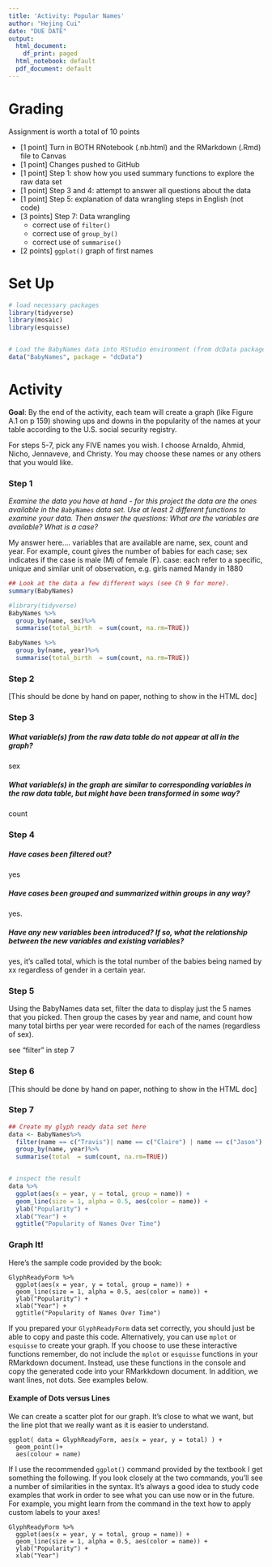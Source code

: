 ```yaml
---
title: 'Activity: Popular Names'
author: "Hejing Cui"
date: "DUE DATE"
output:
  html_document:
    df_print: paged
  html_notebook: default
  pdf_document: default
---
```



# Grading

Assignment is worth a total of 10 points

* [1 point] Turn in BOTH RNotebook (.nb.html) and the RMarkdown (.Rmd) file to Canvas
* [1 point] Changes pushed to GitHub
* [1 point] Step 1: show how you used summary functions to explore the raw data set
* [1 point] Step 3 and 4: attempt to answer all questions about the data
* [1 point] Step 5: explanation of data wrangling steps in English (not code)
* [3 points] Step 7: Data wrangling
    * correct use of `filter()`
    * correct use of `group_by()`
    * correct use of `summarise()`
* [2 points] `ggplot()` graph of first names 



# Set Up

```r
# load necessary packages
library(tidyverse)
library(mosaic)
library(esquisse)


# Load the BabyNames data into RStudio environment (from dcData package)
data("BabyNames", package = "dcData")
```

# Activity

**Goal**: By the end of the activity, each team will create a graph (like Figure A.1 on p 159) showing ups and downs in the popularity of the names at your table according to the U.S. social security registry.  

For steps 5-7, pick any FIVE names you wish. I choose Arnaldo, Ahmid, Nicho, Jennaveve, and Christy. You may choose these names or any others that you would like. 


### Step 1

*Examine the data you have at hand - for this project the data are the ones available in the `BabyNames` data set. Use at least 2 different functions to examine your data. Then answer the questions: What are the variables are available? What is a case?*

My answer here.... 
variables that are available are name, sex, count and year. For example, count gives the number of babies for each case; sex indicates if the case is male (M) of female (F).
case: each refer to a specific, unique and similar unit of observation, e.g. girls named Mandy in 1880

```r
## Look at the data a few different ways (see Ch 9 for more).
summary(BabyNames)

```
```r
#library(tidyverse)
BabyNames %>%
  group_by(name, sex)%>%
  summarise(total_birth  = sum(count, na.rm=TRUE))

```



```r
BabyNames %>%
  group_by(name, year)%>%
  summarise(total_birth  = sum(count, na.rm=TRUE))

```



### Step 2

[This should be done by hand on paper, nothing to show in the HTML doc]


### Step 3 

##### What variable(s) from the raw data table do not appear at all in the graph?

sex

##### What variable(s) in the graph are similar to corresponding variables in the raw data table, but might have been transformed in some way?

count 


### Step 4

##### Have cases been filtered out?

yes


##### Have cases been grouped and summarized within groups in any way?

yes. 


##### Have any new variables been introduced?  If so, what the relationship between the new variables and existing variables?

yes, it's called total, which is the total number of the babies being named by xx regardless of gender in a certain year. 


### Step 5


Using the BabyNames data set, filter the data to display just the 5 names that you picked.  Then group the cases by year and name, and count how many total births per year were recorded for each of the names (regardless of sex).  

see "filter" in step 7

### Step 6

[This should be done by hand on paper, nothing to show in the HTML doc]

### Step 7

```r
## Create my glyph ready data set here
data <- BabyNames%>%
  filter(name == c("Travis")| name == c("Claire") | name == c("Jason") |name == c("Jennaveve") |name == c("Christy"))%>%
  group_by(name, year)%>%
  summarise(total  = sum(count, na.rm=TRUE))


# inspect the result
data %>%
  ggplot(aes(x = year, y = total, group = name)) + 
  geom_line(size = 1, alpha = 0.5, aes(color = name)) + 
  ylab("Popularity") + 
  xlab("Year") +
  ggtitle("Popularity of Names Over Time")

```


### Graph It!

Here's the sample code provided by the book:

```
GlyphReadyForm %>%
  ggplot(aes(x = year, y = total, group = name)) + 
  geom_line(size = 1, alpha = 0.5, aes(color = name)) + 
  ylab("Popularity") + 
  xlab("Year") +
  ggtitle("Popularity of Names Over Time")
```

If you prepared your `GlyphReadyForm` data set correctly, you should just be able to copy and paste this code. Alternatively, you can use `mplot` or `esquisse` to create your graph. If you choose to use these interactive functions remember, do not include the `mplot` or `esquisse` functions in your RMarkdown document. Instead, use these functions in the console and copy the generated code into your RMarkkdown document. In addition, we want lines, not dots. See examples below. 





#### Example of Dots versus Lines

We can create a scatter plot for our graph. It's close to what we want, but the line plot that we really want as it is easier to understand.

```
ggplot( data = GlyphReadyForm, aes(x = year, y = total) ) +
  geom_point()+
  aes(colour = name) 
```

If I use the recommended `ggplot()` command provided by the textbook I get something the following.  If you look closely at the two commands, you'll see a number of similarities in the syntax.  It's always a good idea to study code examples that work in order to see what you can use now or in the future.  For example, you might learn from the command in the text how to apply custom labels to your axes!

```
GlyphReadyForm %>%
  ggplot(aes(x = year, y = total, group = name)) + 
  geom_line(size = 1, alpha = 0.5, aes(color = name)) + 
  ylab("Popularity") + 
  xlab("Year")
```


